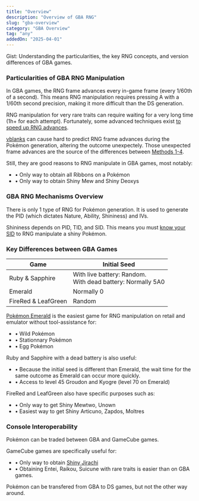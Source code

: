 ```yaml
---
title: "Overview"
description: "Overview of GBA RNG"
slug: "gba-overview"
category: "GBA Overview"
tag: "any"
addedOn: "2025-04-01"
---
```


Gist: Understanding the particularities, the key RNG concepts, and version differences of GBA games.

### Particularities of GBA RNG Manipulation

In GBA games, the RNG frame advances every in-game frame (every 1/60th of a second). This means RNG manipulation requires pressing A with a 1/60th second precision, making it more difficult than the DS generation.

RNG manipulation for very rare traits can require waiting for a very long time (1h+ for each attempt). Fortunately, some advanced techniques exist [to speed up RNG advances](/e-tips-rng).

[vblanks](/gba-vblank) can cause hard to predict RNG frame advances during the Pokémon generation, altering the outcome unexpectely. Those unexpected frame advances are the source of the differences between [Methods 1-4](/gba-methods).

Still, they are good reasons to RNG manipulate in GBA games, most notably:

- • Only way to obtain all Ribbons on a Pokémon
- • Only way to obtain Shiny Mew and Shiny Deoxys

### GBA RNG Mechanisms Overview

There is only 1 type of RNG for Pokémon generation. It is used to generate the PID (which dictates Nature, Ability, Shininess) and IVs.

Shininess depends on PID, TID, and SID. This means you must [know your SID](/gen3-sid) to RNG manipulate a shiny Pokémon.

### Key Differences between GBA Games

| Game                | Initial Seed                                                   |
| ------------------- | -------------------------------------------------------------- |
| Ruby & Sapphire     | With live battery: Random.<br/>With dead battery: Normally 5A0 |
| Emerald             | Normally 0                                                     |
| FireRed & LeafGreen | Random                                                         |

[Pokémon Emerald](/emerald-overview) is the easiest game for RNG manipulation on retail and emulator without tool-assistance for:

- • Wild Pokémon
- • Stationnary Pokémon
- • Egg Pokémon

Ruby and Sapphire with a dead battery is also useful:

- • Because the initial seed is different than Emerald, the wait time for the same outcome as Emerald can occur more quickly.
- • Access to level 45 Groudon and Kyogre (level 70 on Emerald)

FireRed and LeafGreen also have specific purposes such as:

- • Only way to get Shiny Mewtwo, Unown
- • Easiest way to get Shiny Articuno, Zapdos, Moltres

### Console Interoperability

Pokémon can be traded between GBA and GameCube games.

GameCube games are specifically useful for:

- • Only way to obtain [Shiny Jirachi](/emulator-rs-wishmaker)
- • Obtaining Entei, Raikou, Suicune with rare traits is easier than on GBA games.

Pokémon can be transfered from GBA to DS games, but not the other way around.
